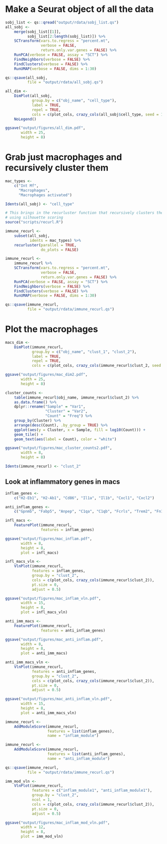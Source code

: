 # Make a Seurat object of all the data
```r
sobj_list <- qs::qread("output/rdata/sobj_list.qs")
all_sobj <-
    merge(sobj_list[[1]],
          sobj_list[2:length(sobj_list)]) %>%
    SCTransform(vars.to.regress = "percent.mt",
                verbose = FALSE,
                return.only.var.genes = FALSE) %>%
    RunPCA(verbose = FALSE, assay = "SCT") %>%
    FindNeighbors(verbose = FALSE) %>%
    FindClusters(verbose = FALSE) %>%
    RunUMAP(verbose = FALSE, dims = 1:30)

qs::qsave(all_sobj,
          file = "output/rdata/all_sobj.qs")

all_dim <-
    DimPlot(all_sobj,
            group.by = c("obj_name", "cell_type"),
            label = TRUE,
            repel = TRUE,
            cols = c(plot_cols, crazy_cols(all_sobj$cell_type, seed = 1341))) +
    NoLegend()

ggsave("output/figures/all_dim.pdf",
       width = 25,
       height = 8)
```

# Grab just macrophages and recursively cluster them
```r
mac_types <-
    c("Int Mf",
      "Macrophages",
      "Macrophages activated")

Idents(all_sobj) <- "cell_type"

# This brings in the recurluster function that recursively clusters the cells
# using silhouette scoring
source("scripts/recurl.R")

immune_recurl <-
    subset(all_sobj,
           idents = mac_types) %>%
    recurluster(parallel = TRUE,
                do_plots = FALSE)

immune_recurl <-
    immune_recurl %>%
    SCTransform(vars.to.regress = "percent.mt",
                verbose = FALSE,
                return.only.var.genes = FALSE) %>%
    RunPCA(verbose = FALSE, assay = "SCT") %>%
    FindNeighbors(verbose = FALSE) %>%
    FindClusters(verbose = FALSE) %>%
    RunUMAP(verbose = FALSE, dims = 1:30)

qs::qsave(immune_recurl,
          file = "output/rdata/immune_recurl.qs")
```

# Plot the macrophages
```r
macs_dim <-
    DimPlot(immune_recurl,
            group.by = c("obj_name", "clust_1", "clust_2"),
            label = TRUE,
            repel = TRUE,
            cols = c(plot_cols, crazy_cols(immune_recurl$clust_2, seed = 1341)))

ggsave("output/figures/mac_dim2.pdf",
       width = 25,
       height = 8)

cluster_counts <-
    table(immune_recurl$obj_name, immune_recurl$clust_2) %>%
    as.data.frame() %>%
    dplyr::rename("Sample" = "Var1",
                  "Cluster" = "Var2",
                  "Count" = "Freq") %>%
    group_by(Cluster) %>%
    arrange(desc(Count), .by_group = TRUE) %>%
    ggplot(aes(y = Cluster, x = Sample, fill = log10(Count))) +
    geom_tile() +
    geom_text(aes(label = Count), color = "white")

ggsave("output/figures/mac_cluster_counts2.pdf",
       width = 8,
       height = 8)

Idents(immune_recurl) <- "clust_2"
```

## Look at inflammatory genes in macs
```r
inflam_genes <-
    c("H2-Eb1", "H2-Ab1", "Cd86", "Il1a", "Il1b", "Cxcl1", "Cxcl2")

anti_inflam_genes <-
    c("Gpnmb", "Fabp5", "Anpep", "C1qa", "C1qb", "Fcrls", "Trem2", "Fn1", "Spp1")

infl_macs <-
    FeaturePlot(immune_recurl,
                features = inflam_genes)

ggsave("output/figures/mac_inflam.pdf",
       width = 8,
       height = 8,
       plot = infl_macs)

infl_macs_vln <-
    VlnPlot(immune_recurl,
            features = inflam_genes,
            group.by = "clust_2",
            cols = c(plot_cols, crazy_cols(immune_recurl$clust_2)),
            pt.size = 0,
            adjust = 0.5)

ggsave("output/figures/mac_inflam_vln.pdf",
       width = 15,
       height = 8,
       plot = infl_macs_vln)

anti_imm_macs <-
    FeaturePlot(immune_recurl,
                features = anti_inflam_genes)

ggsave("output/figures/mac_anti_inflam.pdf",
       width = 8,
       height = 8,
       plot = anti_imm_macs)

anti_imm_macs_vln <-
    VlnPlot(immune_recurl,
            features = anti_inflam_genes,
            group.by = "clust_2",
            cols = c(plot_cols, crazy_cols(immune_recurl$clust_2)),
            pt.size = 0,
            adjust = 0.5)

ggsave("output/figures/mac_anti_inflam_vln.pdf",
       width = 15,
       height = 8,
       plot = anti_imm_macs_vln)

immune_recurl <-
    AddModuleScore(immune_recurl,
                   features = list(inflam_genes),
                   name = "inflam_module")

immune_recurl <-
    AddModuleScore(immune_recurl,
                   features = list(anti_inflam_genes),
                   name = "anti_inflam_module")

qs::qsave(immune_recurl,
          file = "output/rdata/immune_recurl.qs")

imm_mod_vln <-
    VlnPlot(immune_recurl,
            features = c("inflam_module1", "anti_inflam_module1"),
            group.by = "clust_2",
            ncol = 1,
            cols = c(plot_cols, crazy_cols(immune_recurl$clust_2)),
            pt.size = 0,
            adjust = 0.5)

ggsave("output/figures/mac_inflam_mod_vln.pdf",
       width = 12,
       height = 8,
       plot = imm_mod_vln)
```
